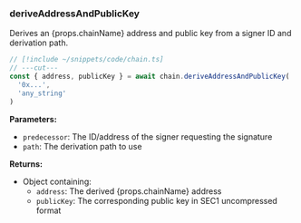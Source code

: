 ### deriveAddressAndPublicKey

Derives an {props.chainName} address and public key from a signer ID and derivation path.

```ts twoslash
// [!include ~/snippets/code/chain.ts]
// ---cut---
const { address, publicKey } = await chain.deriveAddressAndPublicKey(
  '0x...',
  'any_string'
)
```

**Parameters:**

- `predecessor`: The ID/address of the signer requesting the signature
- `path`: The derivation path to use

**Returns:**

- Object containing:
  - `address`: The derived {props.chainName} address
  - `publicKey`: The corresponding public key in SEC1 uncompressed format
